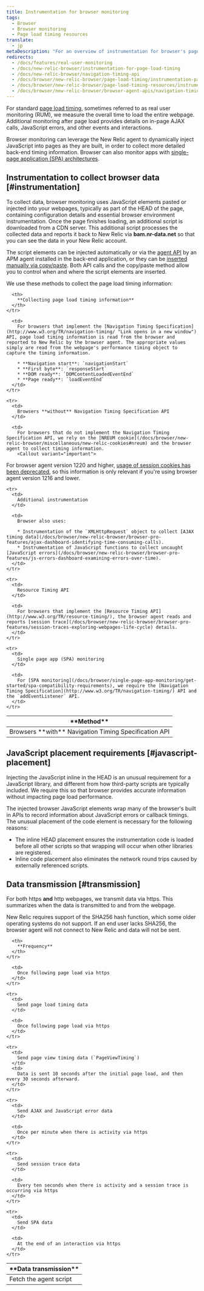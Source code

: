```yaml
---
title: Instrumentation for browser monitoring
tags:
  - Browser
  - Browser monitoring
  - Page load timing resources
translate:
  - jp
metaDescription: "For an overview of instrumentation for browser's page load timing and browser monitoring features, start here."
redirects:
  - /docs/features/real-user-monitoring
  - /docs/new-relic-browser/instrumentation-for-page-load-timing
  - /docs/new-relic-browser/navigation-timing-api
  - /docs/browser/new-relic-browser/page-load-timing/instrumentation-page-load-timing
  - /docs/browser/new-relic-browser/page-load-timing-resources/instrumentation-page-load-timing
  - /docs/browser/new-relic-browser/browser-agent-apis/navigation-timing-api
---
```


For standard [page load timing](/docs/browser/new-relic-browser/page-load-timing/page-load-timing-process), sometimes referred to as real user monitoring (RUM), we measure the overall time to load the entire webpage. Additional monitoring after page load provides details on in-page AJAX calls, JavaScript errors, and other events and interactions.

Browser monitoring can leverage the New Relic agent to dynamically inject JavaScript into pages as they are built, in order to collect more detailed back-end timing information. Browser can also monitor apps with [single-page application (SPA) architectures](/docs/browser/single-page-app-monitoring/get-started/add-apps-single-page-app-monitoring).

## Instrumentation to collect browser data [#instrumentation]

To collect data, browser monitoring uses JavaScript elements pasted or injected into your webpages, typically as part of the HEAD of the page, containing configuration details and essential browser environment instrumentation. Once the page finishes loading, an additional script is downloaded from a CDN server. This additional script processes the collected data and reports it back to New Relic via **bam.nr-data.net** so that you can see the data in your New Relic account.

The script elements can be injected automatically or via the [agent API](/docs/browser/new-relic-browser/installation-configuration/browser-settings-ui-options-browser-monitoring#agent-instrumentation) by an APM agent installed in the back-end application, or they can be [inserted manually via copy/paste](/docs/browser/new-relic-browser/installation-configuration/adding-apps-new-relic-browser#copy-paste-app). Both API calls and the copy/paste method allow you to control when and where the script elements are inserted.

We use these methods to collect the page load timing information:

<table id="navigation-api">
  <thead>
    <tr>
      <th style={{ width: "250px" }}>
        **Method**
      </th>

      <th>
        **Collecting page load timing information**
      </th>
    </tr>
  </thead>

  <tbody>
    <tr>
      <td>
        Browsers **with** Navigation Timing Specification API
      </td>

      <td>
        For browsers that implement the [Navigation Timing Specification](http://www.w3.org/TR/navigation-timing/ "Link opens in a new window") API, page load timing information is read from the browser and reported to New Relic by the browser agent. The appropriate values simply are read from the webpage's performance timing object to capture the timing information.

        * **Navigation start**: `navigationStart`
        * **First byte**: `responseStart`
        * **DOM ready**: `DOMContentLoadedEventEnd`
        * **Page ready**: `loadEventEnd`
      </td>
    </tr>

    <tr>
      <td>
        Browsers **without** Navigation Timing Specification API
      </td>

      <td>
        For browsers that do not implement the Navigation Timing Specification API, we rely on the [NREUM cookie](/docs/browser/new-relic-browser/miscellaneous/new-relic-cookies#nreum) and the browser agent to collect timing information.
        <Callout variant="important">
  For browser agent version 1220 and higher, [usage of session cookies has been deprecated](/docs/release-notes/new-relic-browser-release-notes/browser-agent-release-notes/browser-agent-v1220/#removed-3rd-party-cookies), so this information is only relevant if you're using browser agent version 1216 and lower. 
</Callout>
      </td>
    </tr>

    <tr>
      <td>
        Additional instrumentation
      </td>

      <td>
        Browser also uses:

        * Instrumentation of the `XMLHttpRequest` object to collect [AJAX timing data](/docs/browser/new-relic-browser/browser-pro-features/ajax-dashboard-identifying-time-consuming-calls).
        * Instrumentation of JavaScript functions to collect uncaught [JavaScript errors](/docs/browser/new-relic-browser/browser-pro-features/js-errors-dashboard-examining-errors-over-time).
      </td>
    </tr>

    <tr>
      <td>
        Resource Timing API
      </td>

      <td>
        For browsers that implement the [Resource Timing API](http://www.w3.org/TR/resource-timing/), the browser agent reads and reports [session trace](/docs/browser/new-relic-browser/browser-pro-features/session-traces-exploring-webpages-life-cycle) details.
      </td>
    </tr>

    <tr>
      <td>
        Single page app (SPA) monitoring
      </td>

      <td>
        For [SPA monitoring](/docs/browser/single-page-app-monitoring/get-started/spa-compatibility-requirements), we require the [Navigation Timing Specification](http://www.w3.org/TR/navigation-timing/) API and the `addEventListener` API.
      </td>
    </tr>
  </tbody>
</table>

## JavaScript placement requirements [#javascript-placement]

Injecting the JavaScript inline in the HEAD is an unusual requirement for a JavaScript library, and different from how third-party scripts are typically included. We require this so that browser provides accurate information without impacting page load performance.

The injected browser JavaScript elements wrap many of the browser's built in APIs to record information about JavaScript errors or callback timings. The unusual placement of the code element is necessary for the following reasons:

* The inline HEAD placement ensures the instrumentation code is loaded before all other scripts so that wrapping will occur when other libraries are registered.
* Inline code placement also eliminates the network round trips caused by externally referenced scripts.

## Data transmission [#transmission]

For both https **and** http webpages, we transmit data via https. This summarizes when the data is transmitted to and from the webpage.

<Callout variant="important">
  New Relic requires support of the SHA256 hash function, which some older operating systems do not support. If an end user lacks SHA256, the browser agent will not connect to New Relic and data will not be sent.
</Callout>

<table>
  <thead>
    <tr>
      <th style={{ width: "250px" }}>
        **Data transmission**
      </th>

      <th>
        **Frequency**
      </th>
    </tr>
  </thead>

  <tbody>
    <tr>
      <td>
        Fetch the agent script
      </td>

      <td>
        Once following page load via https
      </td>
    </tr>

    <tr>
      <td>
        Send page load timing data
      </td>

      <td>
        Once following page load via https
      </td>
    </tr>

    <tr>
      <td>
        Send page view timing data (`PageViewTiming`)
      </td>
      <td>
        Data is sent 10 seconds after the initial page load, and then every 30 seconds afterward.
      </td>
    </tr>

    <tr>
      <td>
        Send AJAX and JavaScript error data
      </td>

      <td>
        Once per minute when there is activity via https
      </td>
    </tr>

    <tr>
      <td>
        Send session trace data
      </td>

      <td>
        Every ten seconds when there is activity and a session trace is occurring via https
      </td>
    </tr>

    <tr>
      <td>
        Send SPA data
      </td>

      <td>
        At the end of an interaction via https
      </td>
    </tr>
  </tbody>
</table>
